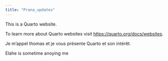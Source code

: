 ```yaml
---
title: "Prana_updates"
---
```


This is a Quarto website. 

To learn more about Quarto websites visit <https://quarto.org/docs/websites>.

Je m'appel thomas et je vous présente Quarto et son intérêt. 

Elahe is sometime anoying me



```python

```